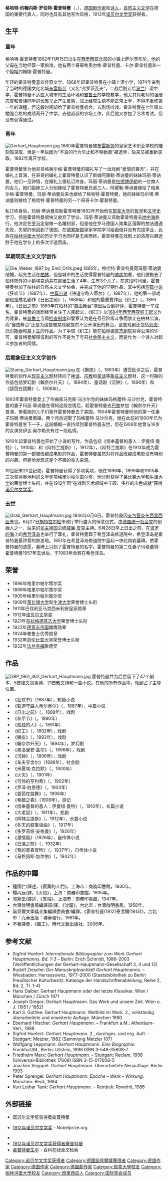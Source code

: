 {{Infobox Biography
| subject_name   = 格哈特·霍普特曼
 {{Nobel icon|1912年诺贝尔文学奖|诺贝尔文学奖|25px}}
| image_name     = G Hauptmann.jpg|frame|right
| image_size     = 200px
| image_caption  = 格哈特·霍普特曼 
| date_of_birth  = 1862年11月15日
| place_of_birth = {{flagicon|German Confederation}} [[德意志邦聯|德意志邦聯]][[西里西亞|西里西亞]]{{link-en|斯察烏諾-佐爾|Szczawno-Zdrój|上薩爾茨布倫}}（現波蘭）
| date_of_death  = {{Death date and age|1946|6|6|1862|11|15}}
| place_of_death = {{flagicon|Poland}} [[波蘭人民共和國|波蘭]][[耶萊尼亞古拉|阿格內騰多夫]]
| occupation     = [[作家|作家]]、[[劇作家|劇作家]]、[[詩人|詩人]]
}}

'''格哈特·约翰内斯·罗伯特·霍普特曼'''（{{lang|de|'''Gerhart Johann Robert Hauptmann'''}}，{{bd|1862年|11月15日|1946年|6月6日|catIdx=H}}），[[德国|德国]][[剧作家|剧作家]]和[[诗人|诗人]]，[[自然主义文学|自然主义文学]]在德国的重要代表人，同时也具有其他写作风格，1912年[[诺贝尔文学奖|诺贝尔文学奖]]获得者。

== 生平 ==
=== 童年 ===
格哈特·霍普特曼1862年11月15日出生在[[西里西亚|西里西亚]]北部的小镇上萨尔茨布伦，他的父母在当地经营一家旅馆，他有两个哥哥格奥尔格·霍普特曼、卡尔·霍普特曼和一个姐姐约翰娜·霍普特曼。

年轻的霍普特曼喜欢传奇文学。1868年起霍普特曼在小镇上读小学，1874年来到了当时的德国文化名城[[布雷斯劳|布雷斯劳]]（又名“弗罗茨瓦夫”，二战后割让给[[波兰|波兰]]）读中学，霍普特曼不适应大城市的生活环境和[[普鲁士|普鲁士]]的学校教学，他尤其对老师的强硬态度和贵族同学的优雅举止产生反感，加上经常生病不能正常上学，不得不重修第一年的课程，但这段时间却给了霍普特曼机会，去剧场听戏。霍普特曼在七年级以勉强合格的成绩离开了中学，去他叔叔的农场工作，此后他又参加了艺术考试，但没有获得通过。

=== 青年 ===
[[File:Gerhart_Hauptmann.jpg|thumb]]
1880年霍普特曼被[[布雷斯劳|布雷斯劳]]的皇家艺术职业学校的雕刻班录取，但是一年后因为“不良的行为举止和不够勤奋”被退学，后来又被重新录取，1882年离开学校。

霍普特曼曾为他哥哥格奥尔格·霍普特曼的婚礼写了一出戏剧“爱情的春天”，并在婚礼上首演，在哥哥的婚礼上霍普特曼认识了新娘阿黛勒·蒂讷曼的妹妹玛丽·蒂讷曼，他们一见钟情，在婚礼上便私订终身。玛丽·蒂讷曼是[[拉德博伊勒|拉德博伊勒]]的一位商人的女儿，她们姐妹三人分别嫁给了霍普特曼兄弟三人，阿黛勒·蒂讷曼嫁给了格奥尔格·霍普特曼，玛丽·蒂讷曼后来也嫁给了格哈特·霍普特曼，她的妹妹玛尔塔·蒂讷曼则嫁给了格哈特·霍普特曼的另一个哥哥卡尔·霍普特曼。

私订终身后，玛丽·蒂讷曼资助霍普特曼1882年开始他在[[耶拿大学|耶拿大学]]的[[哲学|哲学]]和[[文学史|文学史]]学习，但是霍普特曼很快又放弃了学业。玛丽·蒂讷曼又资助霍普特曼去[[地中海|地中海]]旅行，他决定在[[罗马|罗马]]定居做一名雕刻家，但是他在罗马德国人聚集区落脚的想法遭遇失败，失望的他回到了德国，在[[德累斯顿|德累斯顿]]皇家学院学习绘画但并没有完成学业，此后在[[柏林洪堡大学|柏林洪堡大学]]的历史学习也同样是无疾而终。霍普特曼在戏剧上的浓厚兴趣远胜于他在学业上的多次半途而废。

=== 早期现实主义文学创作 ===
[[File:Die_Weber_1897_by_Emil_Orlik.jpeg|thumb]]
1885年，格哈特·霍普特曼同玛丽·蒂讷曼结婚，起先生活在[[柏林|柏林]]，但是城市的生活使得霍普特曼的[[肺病|肺病]]加重，他们便搬去了柏林郊外的小镇埃克讷并在那里生活了4年，生有3个儿子。在这段时间里，霍普特曼参加了柏林的自然主义文学协会，并完成了他的早期作品，其中包括[[短篇小说|短篇小说]]《狂欢节》（1887年）、[[中篇小说|中篇小说]]《铁道守路人蒂尔》（''{{lang|de|Bahnwärter Thiel}}''，1887年）、他的第一部戏剧也是成名剧作《日出之前》（''{{lang|de|Vor Sonnenaufgang}}''，1889年）和他的最重要作品《织工》（''{{lang|de|Die Weber}}''，1893年）。《日出之前》1889年在柏林的“自由舞台”演出后受到好评，霍普特曼一举成名。霍普特曼的戏剧经常关注于人民起义，《织工》以[[1884年西里西亚织工起义|1884年西里西亚织工起义]]作为背景，被[[普鲁士|普鲁士]]当局[[检查制度|检查制度]]和警察认为是在号召阶级斗争而禁止在柏林公演，而“自由舞台”正是为这些被禁戏剧提供不公开演出的舞台，这些戏剧还包括[[列夫·托尔斯泰|列夫·托尔斯泰]]和[[易卜生|易卜生]]的作品。为了争取《织工》能在[[柏林德意志剧院|柏林德意志剧院]]获得公演的许可，霍普特曼解释该剧的写作不是为了号召[[社会民主主义|社会民主主义]]，而是作为一个诗人对起义参加者的同情。

=== 后期象征主义文学创作 ===
[[File:Stamp_Gerhart_Hauptmann.jpg|thumb]]
在《獭皮》（''{{lang|de|Der Biberpelz}}''，1893年）遭受批评之后，霍普特曼的创作从[[现实主义|现实主义]]题材转向了[[神话|神话]]、[[宗教|宗教]]和[[童话|童话]]等[[象征主义|象征主义]]题材，这一时期的作品包括梦幻剧《翰奈尔升天》（''{{lang|de|Hanneles Himmelfahrt}}''，1894年）、童话剧《沉钟》（''{{lang|de|Die versunkene Glocke}}''，1896年）和《碧芭在跳舞》（''{{lang|de|Und Pippa tanzt!}}''，1906年）。

1893年霍普特曼爱上了作曲家马克斯·马沙尔克的妹妹玛格蕾特·马沙尔克，霍普特曼的妻子玛丽·蒂讷曼在得知这段恋情后，趁霍普特曼去[[巴黎|巴黎]]参加《翰奈尔升天》首演，带着她的儿子们离开霍普特曼去了美国。1904年霍普特曼同他的第一任妻子玛丽·蒂讷曼离婚，两个月后迎娶了玛格蕾特·马沙尔克，她在此前的1900年已为霍普特曼生下一子，这段婚姻一直持续到霍普特曼去世，但在1906年他曾与16岁的女演员伊达·奥尔勒夫有过一段私情。

1910年起霍普特曼也开始了小说的写作，作品包括《信奉基督的愚人：伊曼纽·曼特》（''{{lang|de|Der Narr in Christo Emanuel Quint}}''，1910年）和《阿特兰提斯》（''{{lang|de|Atlantis}}''，1912年），《阿特兰提斯》在1913年成为霍普特曼的第一部被改编成电影的作品，霍普特曼虽然对将作品改编成电影没有特别的兴趣，但是他发现这是个不错的收入来源。

19世纪末20世纪初，霍普特曼获得了多项奖项，他在1896年、1899年和1905年三次获得奥地利的文学奖项格里尔帕尔策尔奖，他分别获得了[[莱比锡大学|莱比锡大学]]和[[牛津大学|牛津大学]]的荣誉博士头衔，并在1912年因“在戏剧艺术领域中丰硕、多样的出色成就”获得[[诺贝尔文学奖|诺贝尔文学奖]]。

=== 去世 ===
[[File:Grab_Gerhart_Hauptmann.jpg|thumb]]
1946年6月6日，霍普特曼因[[支气管炎|支气管炎]]在[[西里西亚|西里西亚]]去世。6月27日[[施特拉尔松|施特拉尔松]]市政厅举行盛大的悼念仪式，由[[德国统一社会党|德国统一社会党]]的创始人之一、后来的[[民主德国|民主德国]]总统[[威廉·皮克|威廉·皮克]]主持。6月28日早上日出之前，在[[波罗的海|波罗的海]]上的[[希登泽岛|希登泽岛]]也举行了葬礼，霍普特曼葬于希登泽岛修道院中，希登泽岛是霍普特曼最钟爱的旅游地。1951年在希登泽岛修道院中竖起一块花岗岩墓碑，依霍普特曼的遗愿，墓碑上只刻了霍普特曼的名字。霍普特曼的第二任妻子玛格蕾特·霍普特曼1957年去世后，于1983年合葬在希登泽岛。

== 荣誉 ==
* 1896年格里尔帕尔策尔奖
* 1899年格里尔帕尔策尔奖
* 1905年格里尔帕尔策尔奖
* 1909年[[莱比锡大学|莱比锡大学]]和[[牛津大学|牛津大学]]荣誉博士头衔
* 1911年巴伐利亚马克西米利安皇家勋章
* 1912年[[诺贝尔文学奖|诺贝尔文学奖]]
* 1921年[[布拉格德意志大学|布拉格德意志大学]]荣誉博士头衔
* 1922年[[德意志帝国|德意志帝国]]雄鹰勋章
* 1924年普鲁士优秀勋章
* 1932年[[哥伦比亚大学|哥伦比亚大学]]荣誉博士头衔
* 1932年[[法兰克福|法兰克福]]歌德奖

== 作品 ==
[[File:DBP_1961_362_Gerhart_Hauptmann.jpg|thumb]]
霍普特曼共为后世留下了47个剧本、5首德文叙事诗、21首散文诗和一些小说。在他的所有作品中，戏剧占了主导位置。
* 《狂欢节》（1887年），短篇小说
* 《铁道守路人蒂尔蒂尔》（''{{lang|de|Bahnwärter Thiel}}''，1887年），中篇小说
* 《日出之前》（''{{lang|de|Vor Sonnenaufgang}}''，1889年），戏剧
* 《和平节》（''{{lang|de|Das Friedensfest}}''，1890年）
* 《孤独的人》（''{{lang|de|Einsame Menschen}}''，1891年）
* 《织工》（''{{lang|de|Die Weber}}''，1892年），戏剧
* 《獭皮》（''{{lang|de|Der Biberpelz}}''，1893年），戏剧
* 《翰奈尔升天》（''{{lang|de|Hanneles Himmelfahrt}}''，1894年），梦幻剧
* 《弗洛里安·盖尔》（''{{lang|de|Florian Geyer}}''，1896年），戏剧
* 《沉钟》（''{{lang|de|Die versunkene Glocke}}''，1896年），戏剧
* 《车夫亨舍尔》（1898年），社会剧
* 《米夏埃·克拉默》（''{{lang|de|Michael Kramer}}''，1900年）
* 《火灾》（''{{lang|de|Der rote Hahn}}''，1901年）
* 《可怜的亨利希》（''{{lang|de|Der arme Heinrich}}''，1902年）
* 《罗泽·伯恩德》（''{{lang|de|Rose Bernd}}''，1903年）
* 《碧芭在跳舞》（''{{lang|de|Und Pippa tanzt!}}''，1906年）
* 《希腊之春》（1908年），游记
* 《信奉基督的愚人：伊曼纽·曼特》（''{{lang|de|Der Narr in Christo Emanuel Quint}}''，1910年），长篇小说
* 《大老鼠》（''{{lang|de|Die Ratten}}''，1911年），悲剧
* 《阿特兰提斯》（''{{lang|de|Atlantis}}''，1912年），长篇小说
* 《冬天的叙事谣曲》（''{{lang|de|Winterballade}}''，1917年）
* 《多罗苔娅·安格曼》（''{{lang|de|Dorothea Angermann}}''，1926年）
* 《激情篇》（1926年），自传体小说
* 《日落之前》（''{{lang|de|Vor Sonnenuntergang}}''，1932年）
* 《我的青春冒险》（''{{lang|de|Das Abenteuer meiner Jugend}}''，1937年），自传体小说
* 《马格努斯·加尔伯》（''{{lang|de|Magnus Garbe}}''，1942年）

==作品的中譯==
*鍾國仁/譯述，《寂寞的人們》，上海市：商務印書館，1930年。
*楊丙辰/譯，《火焰》，上海：商務印書館，1935年。
*郭鼎堂/譯述，《異端》，上海市：商務印書館，1947年。
*台灣啟明書局編譯部/譯，《沈鐘》，台北市：台灣啟明書局，1958年。
*諾貝爾文學獎全集編譯委員會/編譯，《霍普特曼(1912)泰戈爾(1913)》，台北市：九華出版：環華發行，1981年。
*不著譯者，《織工》，時代文藝出版社，2006年。

== 参考文献 ==
<div class="references-small">
* Sigfrid Hoefert: ''Internationale Bibliographie zum Werk Gerhart Hauptmanns. Bd. 1-3'' – Berlin: Erich Schmidt, 1986–2003 (Veröffentlichungen der Gerhart-Hauptmann-Gesellschaft 3, 4 und 12)
* Rudolf Ziesche: ''Der Manuskriptnachlaß Gerhart Hauptmanns.'' – Wiesbaden: Harrassowitz, 1977–2000 (Staatsbibliothek zu Berlin Preußischer Kulturbesitz: Kataloge der Handschriftenabteilung, Reihe 2, Bd. 2, Tl. 1-4)
* Hans Daiber: Gerhart Hauptmann oder der letzte Klassiker. Wien / München / Zürich 1971
* Joseph Gregor: Gerhart Hauptmann. Das Werk und unsere Zeit. Wien o. J. (1951 / 1952)
* Karl S. Guthke: Gerhart Hauptmann. Weltbild im Werk. 2., vollständig überarbeitete und erweiterte Auflage. München 1980
* Eberhard Hilscher: ''Gerhart Hauptmann.'' – Frankfurt a.M.: Athenäum-Verl., 1988
* Sigfrid Hoefert: ''Gerhart Hauptmann.'' 2., durchges. und erg. Aufl. – Stuttgart: Metzler, 1982 (Sammlung Metzler 107)
* Wolfgang Leppmann: ''Gerhart Hauptmann. Eine Biographie.'' Frankfurt/M., Berlin: Ullstein, 1996 ISBN 3-548-35608-7
* Friedhelm Marx: ''Gerhart Hauptmann.'' – Stuttgart: Reclam, 1998 (Universal-Bibliothek 17608) ISBN 3-15-017608-5
* Joachim Seyppel: ''Gerhart Hauptmann.'' Überarbeitete Neuauflage. Berlin 1993
* Peter Sprengel: ''Gerhart Hauptmann. Epoche – Werk – Wirkung''. München: Beck, 1984
* Kurt Lothar Tank: ''Gerhart Hauptmann.'' – Reinbek: Rowohlt, 1986
</div>

== 外部链接 ==
{{Commons|Gerhart Hauptmann|格哈特·霍普特曼}}
* {{en}}[http://nobelprize.org/nobel_prizes/literature/laureates/1912/hauptmann-autobio.html 诺贝尔文学奖获得者豪普特曼] {{Wayback|url=http://nobelprize.org/nobel_prizes/literature/laureates/1912/hauptmann-autobio.html |date=20121009225355 }}
* {{en}}[http://nobelprize.org/nobel_prizes/literature/laureates/1912/ 1912年诺贝尔文学奖] {{Wayback|url=http://nobelprize.org/nobel_prizes/literature/laureates/1912/ |date=20090423225031 }} - Nobelprize.org
* {{gutenberg author| id=Gerhart+Hauptmann | name=格哈特·霍普特曼}}
* [https://web.archive.org/web/20070929164544/http://www.lxbook.org/nobel/1912.htm 1912年诺贝尔文学奖获得者豪普特曼]
* [http://www.dbk2008.com/cp/?article=345/%BA%C0%C6%D5%CC%D8%C2%FC%A3%ACG.50339.html&ref=http://www.baicle.com:8080/cp/resource/articles/345/%E8%B1%AA%E6%99%AE%E7%89%B9%E6%9B%BC%EF%BC%8CG.50339.html  豪普特曼生平] {{Wayback|url=http://www.dbk2008.com/cp/?article=345%2F%BA%C0%C6%D5%CC%D8%C2%FC%A3%ACG.50339.html&ref=http%3A%2F%2Fwww.baicle.com%3A8080%2Fcp%2Fresource%2Farticles%2F345%2F%E8%B1%AA%E6%99%AE%E7%89%B9%E6%9B%BC%EF%BC%8CG.50339.html |date=20200218192643 }} - 百科在线全文检索

{{诺贝尔文学奖获得者 (1901年-1925年)}}
{{Authority control}}
{{DEFAULTSORT:Hauptmann, Gerhart}}

[[Category:诺贝尔文学奖获得者|Category:诺贝尔文学奖获得者]]
[[Category:德國諾貝爾獎獲得者|Category:德國諾貝爾獎獲得者]]
[[Category:德語作家|Category:德語作家]]
[[Category:德国作家|Category:德国作家]]
[[Category:德國劇作家|Category:德國劇作家]]
[[Category:耶拿大學校友|Category:耶拿大學校友]]
[[Category:柏林洪堡大學校友|Category:柏林洪堡大學校友]]
[[Category:西里西亞人|Category:西里西亞人]]
[[Category:国际笔会成员|Category:国际笔会成员]]